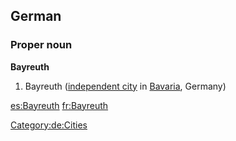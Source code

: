 ==German==
{{wikipedia}}
{{wikipedia|lang=de}}
===Proper noun===
'''Bayreuth'''
# Bayreuth ([[independent city]] in [[Bavaria]], Germany)
[[Category:de:Cities]]

[[es:Bayreuth]]
[[fr:Bayreuth]]
